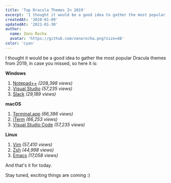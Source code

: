 ```yaml
---
title: 'Top Dracula Themes In 2019'
excerpt: 'I thought it would be a good idea to gather the most popular Dracula themes from 2019, in case you missed, so here it is.'
createdAt: '2020-01-09'
updatedAt: '2021-01-30'
author:
  name: Zeno Rocha
  avatar: 'https://github.com/zenorocha.png?size=48'
color: 'cyan'
---
```


I thought it would be a good idea to gather the most popular Dracula themes from 2019, in case you missed, so here it is:

**Windows**

1. [Notepad++](/notepad-plus-plus) _(208,398 views)_
2. [Visual Studio](/visual-studio) _(57,235 views)_
3. [Slack](/slack) _(29,189 views)_

**macOS**

1. [Terminal.app](/terminal) _(66,386 views)_
2. [iTerm](/iterm) _(66,253 views)_
3. [Visual Studio Code](/visual-studio-code) _(57,235 views)_

**Linux**

1. [Vim](/vim) _(57,410 views)_
2. [Zsh](/zsh) _(44,998 views)_
3. [Emacs](/emacs) _(17,058 views)_

And that's it for today.

Stay tuned, exciting things are coming :)
